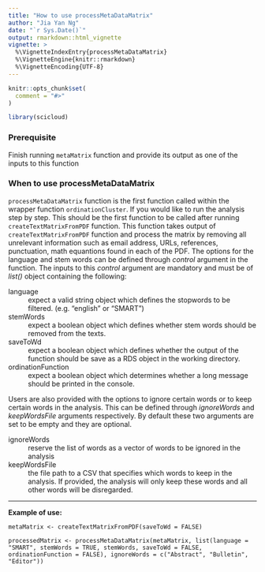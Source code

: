 ```yaml
---
title: "How to use processMetaDataMatrix"
author: "Jia Yan Ng"
date: "`r Sys.Date()`"
output: rmarkdown::html_vignette
vignette: >
  %\VignetteIndexEntry{processMetaDataMatrix}
  %\VignetteEngine{knitr::rmarkdown}
  %\VignetteEncoding{UTF-8}
---
```


```r
knitr::opts_chunk$set(
  comment = "#>"
)
```

```r
library(scicloud)
```
### Prerequisite
Finish running `metaMatrix` function and provide its output as one of the inputs to this function

### When to use processMetaDataMatrix
`processMetaDataMatrix` function is the first function called within the wrapper function `ordinationCluster`. If you would like to run the analysis step by step. This should be the first function to be called after running `createTextMatrixFromPDF` function. This function takes output of `createTextMatrixFromPDF` function and process the matrix by removing all unrelevant information such as email address, URLs, references, punctuation, math equantions found in each of the PDF. The options for the language and stem words can be defined through _control_ argument in the function. The inputs to this _control_ argument are mandatory and must be of _list()_ object containing the following: 

language
  : expect a valid string object which defines the stopwords to be filtered. (e.g. "english" or "SMART") 

stemWords
  : expect a boolean object which defines whether stem words should be removed from the texts.

saveToWd
  : expect a boolean object which defines whether the output of the function should be save as a RDS object in the working directory. 

ordinationFunction
  : expect a boolean object which determines whether a long message should be printed in the console. 

Users are also provided with the options to ignore certain words or to keep certain words in the analysis. This can be defined through _ignoreWords_ and _keepWordsFile_ arguments respectively. By default these two arguments are set to be empty and they are optional.  

ignoreWords
  : reserve the list of words as a vector of words to be ignored in the analysis

keepWordsFile
  : the file path to a CSV that specifies which words to keep in the analysis. If provided, the analysis will only keep these words and all other words will be disregarded.

---
**Example of use:**
```
metaMatrix <- createTextMatrixFromPDF(saveToWd = FALSE)

processedMatrix <- processMetaDataMatrix(metaMatrix, list(language = "SMART", stemWords = TRUE, stemWords, saveToWd = FALSE, ordinationFunction = FALSE), ignoreWords = c("Abstract", "Bulletin", "Editor"))
```


